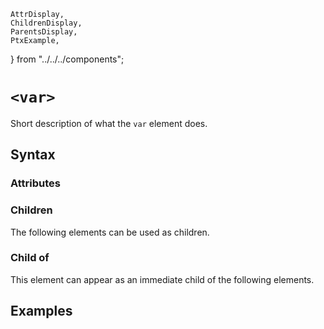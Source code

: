     AttrDisplay,
    ChildrenDisplay,
    ParentsDisplay,
    PtxExample,
} from "../../../components";

# `<var>`

Short description of what the `var` element does.

## Syntax

### Attributes

<AttrDisplay name="var" />

### Children

The following elements can be used as children.

<ChildrenDisplay name="var" />

### Child of

This element can appear as an immediate child of the following elements.

<ParentsDisplay name="var" />

## Examples

    